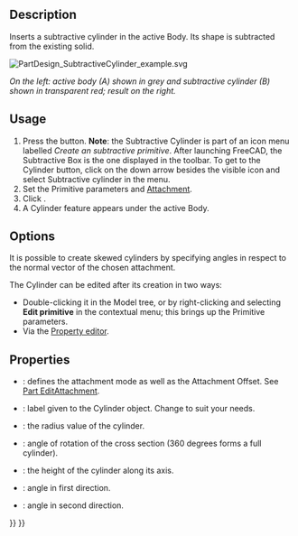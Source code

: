 <languages/>
<translate>

<!--T:13-->
{{Docnav
|[[PartDesign_SubtractiveBox|Subtractive box]]
|[[PartDesign_SubtractiveSphere|Subtractive sphere]]
|[[PartDesign_Workbench|PartDesign]]
|IconL=PartDesign_SubtractiveBox.svg
|IconR=PartDesign_SubtractiveSphere.svg
|IconC=Workbench_PartDesign.svg
}}

<!--T:1-->
{{GuiCommand
|Name=PartDesign SubtractiveCylinder
|MenuLocation=Part Design → Create a subtractive primitive → Subtractive Cylinder
|Workbenches=[[PartDesign_Workbench|PartDesign]]
|Version=0.17
|SeeAlso=[[PartDesign_CompPrimitiveSubtractive|PartDesign CompPrimitiveSubtractive]], [[PartDesign_AdditiveCylinder|PartDesign AdditiveCylinder]]
}}

==Description== <!--T:2-->

<!--T:3-->
Inserts a subtractive cylinder in the active Body. Its shape is subtracted from the existing solid. 

</translate>
[[File:PartDesign_SubtractiveCylinder_example.svg|none]]
<translate>

<!--T:6-->
''On the left: active body (A) shown in grey and subtractive cylinder (B) shown in transparent red; result on the right.''

==Usage== <!--T:7-->

<!--T:8-->
# Press the {{Button|[[Image:PartDesign SubtractiveCylinder.svg|24px]] '''Subtractive Cylinder'''}} button. '''Note''': the Subtractive Cylinder is part of an icon menu labelled ''Create an subtractive primitive''. After launching FreeCAD, the Subtractive Box is the one displayed in the toolbar. To get to the Cylinder button, click on the down arrow besides the visible icon and select Subtractive cylinder in the menu.
# Set the Primitive parameters and [[Part_EditAttachment|Attachment]].
# Click {{Button|OK}}.
# A Cylinder feature appears under the active Body.

==Options== <!--T:9-->

<!--T:17-->
It is possible to create skewed cylinders by specifying angles in respect to the normal vector of the chosen attachment. {{Version|0.20}}

<!--T:10-->
The Cylinder can be edited after its creation in two ways:
* Double-clicking it in the Model tree, or by right-clicking and selecting '''Edit primitive''' in the contextual menu; this brings up the Primitive parameters.
* Via the [[Property_editor|Property editor]].

==Properties== <!--T:11--> 

<!--T:12-->
* {{PropertyData|Attachment}}: defines the attachment mode as well as the Attachment Offset. See [[Part_EditAttachment|Part EditAttachment]].
* {{PropertyData|Label}}: label given to the Cylinder object. Change to suit your needs.
* {{PropertyData|Radius}}: the radius value of the cylinder.
* {{PropertyData|Angle}}: angle of rotation of the cross section (360 degrees forms a full cylinder).
* {{PropertyData|Height}}: the height of the cylinder along its axis.
* {{PropertyData|First Angle}}: angle in first direction. {{Version|0.20}}
* {{PropertyData|Second Angle}}: angle in second direction. {{Version|0.20}}


<!--T:14-->
{{Docnav
|[[PartDesign_SubtractiveBox|Subtractive box]]
|[[PartDesign_SubtractiveSphere|Subtractive sphere]]
|[[PartDesign_Workbench|PartDesign]]
|IconL=PartDesign_SubtractiveBox.svg
|IconR=PartDesign_SubtractiveSphere.svg
|IconC=Workbench_PartDesign.svg
}}

</translate>
{{PartDesign_Tools_navi{{#translation:}}}}
{{Userdocnavi{{#translation:}}}}